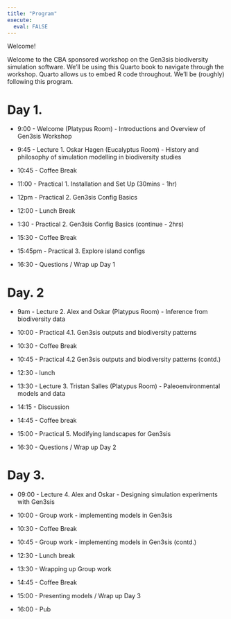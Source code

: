 ---
title: "Program"
execute: 
  eval: FALSE
---
Welcome!

Welcome to the CBA sponsored workshop on the Gen3sis biodiversity simulation software. We'll be using this Quarto book to navigate through the workshop. Quarto allows us to embed R code throughout. We'll be (roughly) following this program.

# Day 1. {.unnumbered}

-   9:00 - Welcome (Platypus Room) - Introductions and Overview of Gen3sis Workshop

-   9:45 - Lecture 1. Oskar Hagen (Eucalyptus Room) - History and philosophy of simulation modelling in biodiversity studies

-   10:45 - Coffee Break

-   11:00 - Practical 1. Installation and Set Up (30mins - 1hr)

-   12pm - Practical 2. Gen3sis Config Basics

-   12:00 - Lunch Break

-   1:30 - Practical 2. Gen3sis Config Basics (continue - 2hrs)

-   15:30 - Coffee Break

-   15:45pm - Practical 3. Explore island configs

-   16:30 - Questions / Wrap up Day 1

# Day. 2 {.unnumbered}

-   9am - Lecture 2. Alex and Oskar (Platypus Room) - Inference from biodiversity data

-   10:00 - Practical 4.1. Gen3sis outputs and biodiversity patterns

-   10:30 - Coffee Break

-   10:45 - Practical 4.2 Gen3sis outputs and biodiversity patterns (contd.)

-   12:30 - lunch

-   13:30 - Lecture 3. Tristan Salles (Platypus Room) - Paleoenvironmental models and data

-   14:15 - Discussion

-   14:45 - Coffee break

-   15:00 - Practical 5. Modifying landscapes for Gen3sis

-   16:30 - Questions / Wrap up Day 2

# Day 3. {.unnumbered}

-   09:00 - Lecture 4. Alex and Oskar - Designing simulation experiments with Gen3sis

-   10:00 - Group work - implementing models in Gen3sis

-   10:30 - Coffee Break

-   10:45 - Group work - implementing models in Gen3sis (contd.)

-   12:30 - Lunch break

-   13:30 - Wrapping up Group work

-   14:45 - Coffee Break

-   15:00 - Presenting models / Wrap up Day 3

-   16:00 - Pub
